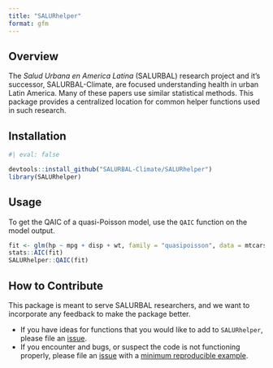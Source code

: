```yaml
---
title: "SALURhelper"
format: gfm
---
```


## Overview

The *Salud Urbana en America Latina* (SALURBAL) research project and it's successor, SALURBAL-Climate, are focused understanding health in urban Latin America. Many of these papers use similar statistical methods. This package provides a centralized location for common helper functions used in such research.

## Installation

```r
#| eval: false

devtools::install_github("SALURBAL-Climate/SALURhelper")
library(SALURhelper)
```

## Usage

To get the QAIC of a quasi-Poisson model, use the `QAIC` function on the model output.

```r
fit <- glm(hp ~ mpg + disp + wt, family = "quasipoisson", data = mtcars)
stats::AIC(fit)
SALURhelper::QAIC(fit)
```

## How to Contribute

This package is meant to serve SALURBAL researchers, and we want to incorporate any feedback to make the package better.

- If you have ideas for functions that you would like to add to `SALURhelper`, please file an [issue](https://github.com/SALURBAL-Climate/SALURhelper/issues). 
- If you encounter and bugs, or suspect the code is not functioning properly, please file an [issue](https://github.com/SALURBAL-Climate/SALURhelper/issues) with a [minimum reproducible example](https://stackoverflow.com/help/minimal-reproducible-example).
